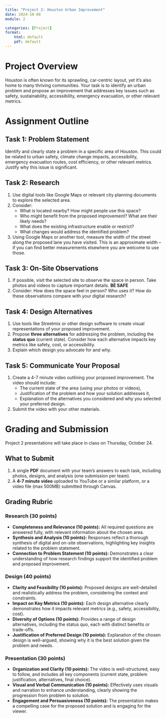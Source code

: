 ```yaml
---
title: "Project 2: Houston Urban Improvement"
date: 2024-10-08
module: 2

categories: [Project]
format:
    html: default
    pdf: default
---
```


# Project Overview

Houston is often known for its sprawling, car-centric layout, yet it's also home to many thriving communities.
Your task is to identify an urban problem and propose an improvement that addresses key issues such as safety, sustainability, accessibility, emergency evacuation, or other relevant metrics.

# Assignment Outline

## Task 1: Problem Statement

Identify and clearly state a problem in a specific area of Houston.
This could be related to urban safety, climate change impacts, accessibility, emergency evacuation routes, cost efficiency, or other relevant metrics.
Justify why this issue is significant.

## Task 2: Research

1. Use digital tools like Google Maps or relevant city planning documents to explore the selected area.
2. Consider:
   - What is located nearby? How might people use this space?
   - Who might benefit from the proposed improvement? What are their likely needs?
   - What does the existing infrastructure enable or restrict?
   - What changes would address the identified problem?
3. Using Google Maps or another tool, measure the width of the street along the proposed lane you have visited. This is an approximate width – if you can find better measurements elsewhere you are welcome to use those.

## Task 3: On-Site Observations

1. If possible, visit the selected site to observe the space in person. Take photos and videos to capture important details. **BE SAFE**
2. Consider: How does the space feel in person? Who uses it? How do these observations compare with your digital research?

## Task 4: Design Alternatives

1. Use tools like Streetmix or other design software to create visual representations of your proposed improvement.
2. Propose **three alternatives** for addressing the problem, including the **status quo** (current state). Consider how each alternative impacts key metrics like safety, cost, or accessibility.
3. Explain which design you advocate for and why.

## Task 5: Communicate Your Proposal

1. Create a 4-7 minute video outlining your proposed improvement. The video should include:
   - The current state of the area (using your photos or videos),
   - Justification of the problem and how your solution addresses it,
   - Explanation of the alternatives you considered and why you selected your preferred design.
2. Submit the video with your other materials.

# Grading and Submission

Project 2 presentations will take place in class on Thursday, October 24.

## What to Submit

1. A single **PDF** document with your team’s answers to each task, including photos, designs, and analysis (one submission per team).
2. A **4-7 minute video** uploaded to YouTube or a similar platform, or a video file (max 500MB) submitted through Canvas.

## Grading Rubric

### Research (30 points)
- **Completeness and Relevance (10 points):** All required questions are answered fully, with relevant information about the chosen area.
- **Synthesis and Analysis (10 points):** Responses reflect a thorough synthesis of digital and on-site observations, highlighting key insights related to the problem statement.
- **Connection to Problem Statement (10 points):** Demonstrates a clear understanding of how research findings support the identified problem and proposed improvement.

### Design (40 points)
- **Clarity and Feasibility (10 points):** Proposed designs are well-detailed and realistically address the problem, considering the context and constraints.
- **Impact on Key Metrics (10 points):** Each design alternative clearly demonstrates how it impacts relevant metrics (e.g., safety, accessibility, cost).
- **Diversity of Options (10 points):** Provides a range of design alternatives, including the status quo, each with distinct benefits or trade-offs.
- **Justification of Preferred Design (10 points):** Explanation of the chosen design is well-argued, showing why it is the best solution given the problem and needs.

### Presentation (30 points)
- **Organization and Clarity (10 points):** The video is well-structured, easy to follow, and includes all key components (current state, problem justification, alternatives, final choice).
- **Visual and Verbal Communication (10 points):** Effectively uses visuals and narration to enhance understanding, clearly showing the progression from problem to solution.
- **Engagement and Persuasiveness (10 points):** The presentation makes a compelling case for the proposed solution and is engaging for the viewer.

